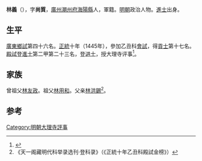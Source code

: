 {{Otheruses|other=名为林义的其他人物|林义}}

'''林義'''（{{bd|1406年||？}}），字'''尚質'''，[[廣州|廣州]][[潮州府|潮州府]][[海陽縣|海陽縣]]人，軍籍。[[明朝|明朝]]政治人物。[[進士|進士]]出身。

== 生平 ==
[[廣東|廣東]][[鄉試|鄉試]]第四十六名。[[正统_(年号)|正統]]十年（1445年），參加乙丑科[[會試|會試]]，得[[貢士|貢士]]第十七名。[[殿試|殿試]]登[[進士|進士]]第二甲第二十三名，登[[进士|进士]]，授大理寺评事<ref>{{cite news|title=明朝潮州府文进士名录|url=http://zt.czonline.net/2010wenhua/txcr/chaorendongtai/kejiao/2010-12-02/31625.html|accessdate=2013-08-07|newspaper=潮州热线|archive-url=https://web.archive.org/web/20131004220414/http://zt.czonline.net/2010wenhua/txcr/chaorendongtai/kejiao/2010-12-02/31625.html|archive-date=2013-10-04|dead-url=yes}}</ref>。

== 家族 ==
曾祖父[[林友政|林友政]]。祖父[[林用和|林用和]]。父亲[[林洪錫|林洪錫]]<ref>《天一阁藏明代科举录选刊·登科录》（《正統十年乙丑科殿試金榜》）</ref>。

==参考==
{{reflist}}

{{正統十年乙丑科殿試金榜}}

{{Authority control}}

{{DEFAULTSORT:}}
[[Category:明朝大理寺評事|Category:明朝大理寺評事]]


{{明朝人物小作品}}